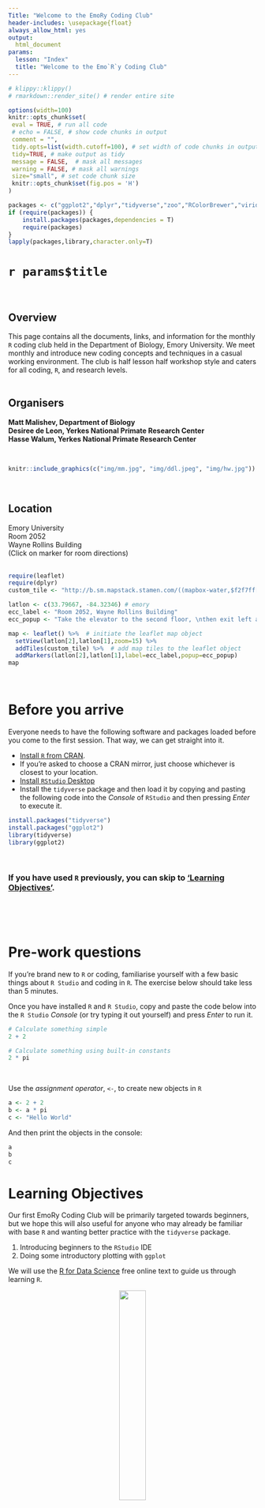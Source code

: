 ```yaml
---
Title: "Welcome to the EmoRy Coding Club"
header-includes: \usepackage{float}
always_allow_html: yes
output:
  html_document
params: 
  lesson: "Index"
  title: "Welcome to the Emo`R`y Coding Club" 
---
```


<!-- ---------------------------------------------------------------- -->
<!-- ----------------------- rmd settings --------------------------- -->
<!-- ---------------------------------------------------------------- -->

```r
# klippy::klippy()
# rmarkdown::render_site() # render entire site 
```

<!-- rmd settings -->
```r
options(width=100)
knitr::opts_chunk$set(
 eval = TRUE, # run all code
 # echo = FALSE, # show code chunks in output 
 comment = "",
 tidy.opts=list(width.cutoff=100), # set width of code chunks in output
 tidy=TRUE, # make output as tidy
 message = FALSE,  # mask all messages
 warning = FALSE, # mask all warnings 
 size="small", # set code chunk size
 knitr::opts_chunk$set(fig.pos = 'H')
)
```

<!-- install packages -->
```r
packages <- c("ggplot2","dplyr","tidyverse","zoo","RColorBrewer","viridis","plyr","leaflet")   
if (require(packages)) {
    install.packages(packages,dependencies = T)
    require(packages)
}
lapply(packages,library,character.only=T)
```

<!-- ____________________________________________________________________________ -->
<!-- ____________________________________________________________________________ -->
<!-- ____________________________________________________________________________ -->
<!-- start body -->  

# `r params$title`      
\             

<!-- ----------------------- overview --------------------------- -->
## Overview    
This page contains all the documents, links, and information for the monthly `R` coding club held in the Department of Biology, Emory University. We meet monthly and introduce new coding concepts and techniques in a casual working environment. The club is half lesson half workshop style and caters for all coding, `R`, and research levels.  
\  
\  
  
## Organisers  

**Matt Malishev, Department of Biology**    
**Desiree de Leon, Yerkes National Primate Research Center**  
**Hasse Walum, Yerkes National Primate Research Center**    

\  
\  
<!-- ----------------------- image --------------------------- -->

```r

knitr::include_graphics(c("img/mm.jpg", "img/ddl.jpeg", "img/hw.jpg"))

```

<!-- ----------------------- image --------------------------- -->
<!-- \     -->

<!-- ## Date for next session   -->
<!-- Time and day TBC -->

\  

## Location   
Emory University  
Room 2052    
Wayne Rollins Building     
(Click on marker for room directions)          
\    

```r
require(leaflet)
require(dplyr)
custom_tile <- "http://b.sm.mapstack.stamen.com/((mapbox-water,$f2f7ff[hsl-color]),(positron,$f2f7ff[hsl-color]),(buildings,$f2f7ff[hsl-color]),(parks,$2c403b[hsl-color]))/{z}/{x}/{y}.png"

latlon <- c(33.79667, -84.32346) # emory
ecc_label <- "Room 2052, Wayne Rollins Building"
ecc_popup <- "Take the elevator to the second floor, \nthen exit left and take the first left."

map <- leaflet() %>%  # initiate the leaflet map object
  setView(latlon[2],latlon[1],zoom=15) %>%
  addTiles(custom_tile) %>%  # add map tiles to the leaflet object
  addMarkers(latlon[2],latlon[1],label=ecc_label,popup=ecc_popup) 
map 


```


\  
  
<!-- ----------------------- 1 before arrival --------------------------- -->

# Before you arrive
Everyone needs to have the following software and packages loaded before you come to the first session. That way, we can get straight into it.     
  

* [Install `R` from CRAN](https://www.r-project.org/). 
 + If you're asked to choose a CRAN mirror, just choose whichever is closest to your location.  
* [Install `RStudio` Desktop](https://www.rstudio.com/products/rstudio/download/)
* Install the `tidyverse` package and then load it by copying and pasting the following code into the *Console* of `RStudio` and then pressing *Enter* to execute it.

```r
install.packages("tidyverse")
install.packages("ggplot2")
library(tidyverse)
library(ggplot2)
```

\  
\  

### If you have used `R` previously, you can skip to ['Learning Objectives'](#sec3).  

\  
\  

<br>

<!-- ----------------------- 2 pre check --------------------------- -->
# Pre-work questions  
If you're brand new to `R` or coding, familiarise yourself with a few basic things about `R Studio` and coding in `R`. The exercise below should take less than 5 minutes.    

Once you have installed `R` and `R Studio`, copy and paste the code below into the `R Studio` *Console* (or try typing it out yourself) and press *Enter* to run it.  

```r

# Calculate something simple
2 + 2

# Calculate something using built-in constants
2 * pi

```

<br>

Use the *assignment operator*, `<-`, to create new objects in `R`

```r

a <- 2 + 2
b <- a * pi
c <- "Hello World"
```

And then print the objects in the console:

```r
a 
b
c
```

<!-- ----------------------- 3 learning obj --------------------------- -->
<a id="sec3"></a>  

# Learning Objectives

Our first EmoRy Coding Club will be primarily targeted towards beginners, but we hope this will also useful for anyone who may already be familiar with base `R` and wanting better practice with the `tidyverse` package.  

1) Introducing beginners to the `RStudio` IDE
2) Doing some introductory plotting with `ggplot`

We will use the [R for Data Science](https://r4ds.had.co.nz/index.html) free online text to guide us through learning `R`.


<!-- ----------------------- image --------------------------- -->
<div align="center"; text-align:center>
  <img src="img/cover.png" style=width:33%>
</div>
<!-- ----------------------- image --------------------------- -->



<br>

<!-- ----------------------- 4 materials --------------------------- -->
# Materials

We'll be diving into [Ch 3, Data visualisation](https://r4ds.had.co.nz/data-visualisation.html) and working through Section 3.3.1.
\  

### The dataset    
We'll also be using [open-access data of housing listings from AirBnb](http://insideairbnb.com/new-york-city/) as our toy dataset. Once we've completed the above **R for Data Science exercises**, we'll repeat the plotting exercise using these data.      
\  

We'll be using this dataset for the rest of the club sessions, so feel free to explore it in your own time.      
\  
\  

<!-- ----------------------- image --------------------------- -->
<div align="center"; text-align:center>
  <img src="img/nyc.jpg" style=width:100%>
</div>
<!-- ----------------------- image --------------------------- -->  
  

This is a really big data set (it has ~50k rows !!), so it will take a moment to run. To import the AirBnb data from the URL, copy and paste the lines of code below in your `R` console and press *Enter*.   

```r
require(readr)
url <- "http://data.insideairbnb.com/united-states/ny/new-york-city/2019-06-02/data/listings.csv.gz"

nyc_full <-  read_csv(url)

# smaller csv file (16 cols)
url <- "http://data.insideairbnb.com/united-states/ny/new-york-city/2019-06-02/visualisations/listings.csv"
nyc <-  read_csv(url)
nyc <- nyc[nyc$id < 1000000,] # truncate dataset 

head(nyc[,1:5])

```

If everything worked correctly, you should see the below ouput printed in your `R` console.  

```r
# smaller csv file (16 cols)
url <- "http://data.insideairbnb.com/united-states/ny/new-york-city/2019-06-02/visualisations/listings.csv"
nyc <-  read_csv(url)
nyc <- nyc[nyc$id < 1000000,] # truncate dataset 

head(nyc[,1:5])

```
\  
\  

#### Save and use the above code snippet whenever you need to load our two datasets, `nyc_full` and `nyc`, as we'll be using them regularly throughout the club sessions.         

```r
# devtools::install_github('yihui/xfun')

# a single RmD file
# xfun::embed_file('example.Rmd')

# embed a single csv file
 # r xfun::embed_file('data.csv')` 

```
  